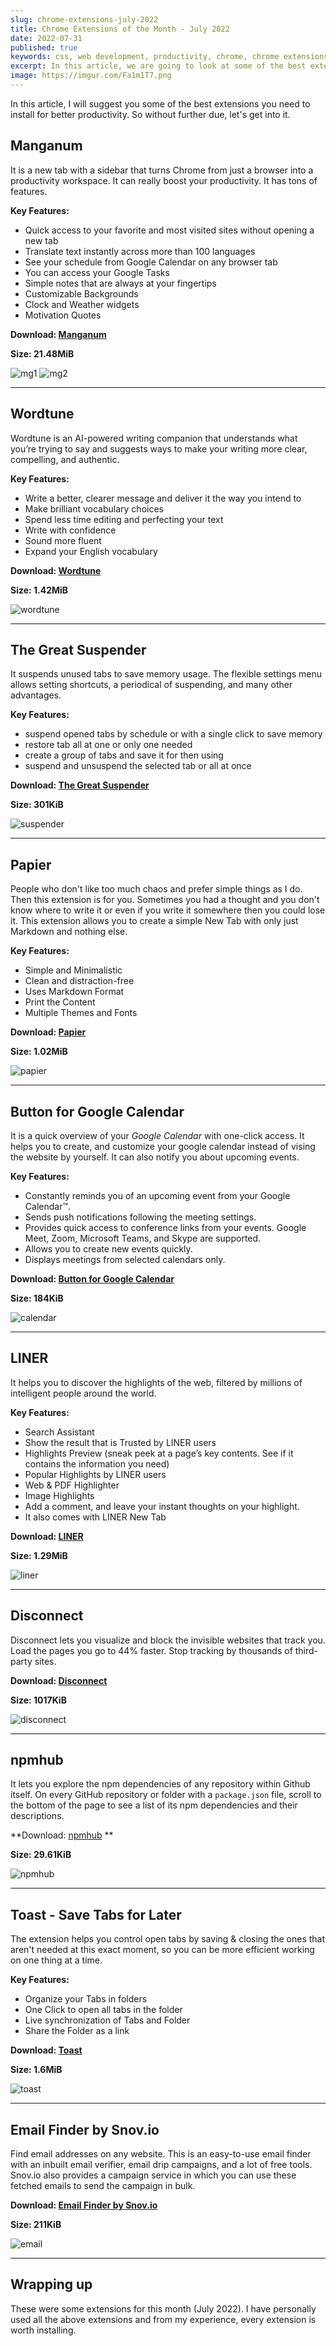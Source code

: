 ```yaml
---
slug: chrome-extensions-july-2022
title: Chrome Extensions of the Month - July 2022
date: 2022-07-31
published: true
keywords: css, web development, productivity, chrome, chrome extensions, chrome extensions of the month
excerpt: In this article, we are going to look at some of the best extensions of July that you need to install for better productivity. So without further due, let's get into it.
image: https://imgur.com/Fa1m1T7.png
---
```


In this article, I will suggest you some of the best extensions you need to install for better productivity.  So without further due, let's get into it. 


## Manganum

It is a new tab with a sidebar that turns Chrome from just a browser into a productivity workspace. It can really boost your productivity. It has tons of features.

**Key Features:**

- Quick access to your favorite and most visited sites without opening a new tab
- Translate text instantly across more than 100 languages
- See your schedule from Google Calendar on any browser tab
- You can access your Google Tasks
- Simple notes that are always at your fingertips
- Customizable Backgrounds 
- Clock and Weather widgets
- Motivation Quotes

**Download: [Manganum](https://chrome.google.com/webstore/detail/manganum-1-new-tab-for-ch/jbfeongihppeenfnaofmdeikahaefljd)** 

**Size: 21.48MiB**

![mg1](https://lh3.googleusercontent.com/3JmPUjaoj4kMOV8chuz5q6p_-fVIcoZbj1Lj8VuvGALmokvigvj37X4DeIUdL-rSMpTyZoBL3d7cZ8m_4eSMq91mEw=w640-h400-e365-rj-sc0x00ffffff)
![mg2](https://lh3.googleusercontent.com/h1pIsFmmUreduOnoQGMh7-TeEGiDY4ACArYr38uxRm9U7ZwLzxa8Keb7KlXqLZ1iJrBVPWDpzHJ-HY9nKxxs5cFN=w640-h400-e365-rj-sc0x00ffffff)

***

## Wordtune


Wordtune is an AI-powered writing companion that understands what you’re trying to say and suggests ways to make your writing more clear, compelling, and authentic. 


**Key Features:**

- Write a better, clearer message and deliver it the way you intend to
- Make brilliant vocabulary choices
- Spend less time editing and perfecting your text 
- Write with confidence 
- Sound more fluent
- Expand your English vocabulary


**Download: [Wordtune](https://chrome.google.com/webstore/detail/wordtune-ai-powered-writi/nllcnknpjnininklegdoijpljgdjkijc)**

**Size: 1.42MiB**

![wordtune](https://lh3.googleusercontent.com/SK-x_LSckiR6HDHUKEoCVJ_rHsEzV_FkHHTQ5OsTg7nc-ax2KxvACb8QMcQVHJt5uPFSzIY-LRBaDb4q7ObctlcTJQ=w640-h400-e365-rj-sc0x00ffffff)

***

## The Great Suspender


It suspends unused tabs to save memory usage. The flexible settings menu allows setting shortcuts, a periodical of suspending, and many other advantages.


**Key Features:**

- suspend opened tabs by schedule or with a single click to save memory
- restore tab all at one or only one needed
- create a group of tabs and save it for then using  
- suspend and unsuspend the selected tab or all at once

**Download: [The Great Suspender](https://chrome.google.com/webstore/detail/the-great-suspender-origi/ahmkjjgdligadogjedmnogbpbcpofeeo)**

**Size: 301KiB**


![suspender](https://lh3.googleusercontent.com/LDZLDIrFuGIAq4r73h_5tRV2xHBsJ8XybPHxsEIolVAMRxdLyakjtV4hKOKTwqIKajiutkOkh3RhMChvTZltefjq=w640-h400-e365-rj-sc0x00ffffff)

***

##  Papier

People who don't like too much chaos and prefer simple things as I do. Then this extension is for you. Sometimes you had a thought and you don't know where to write it or even if you write it somewhere then you could lose it. This extension allows you to create a simple New Tab with only just Markdown and nothing else.  

**Key Features:**
- Simple and Minimalistic
- Clean and distraction-free
- Uses Markdown Format
- Print the Content
- Multiple Themes and Fonts


**Download: [Papier](https://chrome.google.com/webstore/detail/papier/hhjeaokafplhjoogdemakihhdhffacia)**

**Size: 1.02MiB**

![papier](https://lh3.googleusercontent.com/pgpdqHqKKKc9tAcf7qFB1xpK86G4QSTWw--KGOUgu5YrtcaVrnRuTs5_Bi8hfSxWUENg61ngd5URsONmhT8Pai7t=w640-h400-e365-rj-sc0x00ffffff)

***

## Button for Google Calendar

It is a quick overview of your *Google Calendar* with one-click access. It helps you to create, and customize your google calendar instead of vising the website by yourself. It can also notify you about upcoming events.


**Key Features:**
- Constantly reminds you of an upcoming event from your Google Calendar™.
- Sends push notifications following the meeting settings. 
- Provides quick access to conference links from your events. Google Meet, Zoom, Microsoft Teams, and Skype are supported.
- Allows you to create new events quickly.
- Displays meetings from selected calendars only.

**Download: [Button for Google Calendar](https://chrome.google.com/webstore/detail/button-for-google-calenda/lfjnmopldodmmdhddmeacgjnjeakjpki?hl=en)**

**Size: 184KiB**


![calendar](https://lh3.googleusercontent.com/dGwxGUMR3WjiQco40QjBHHKzzuTsEYTqIFoJQcZcdKXiIz8kJ3YVrPjDuCjX-l-VTUJwfdkWKG0zIZ4dOHRJ57qyT3Q=w640-h400-e365-rj-sc0x00ffffff)

***

## LINER

It helps you to discover the highlights of the web, filtered by millions of intelligent people around the world.

**Key Features:**

- Search Assistant
- Show the result that is Trusted by LINER users
- Highlights Preview (sneak peek at a page’s key contents. See if it contains the information you need)
- Popular Highlights by LINER users 
- Web & PDF Highlighter
- Image Highlights
- Add a comment, and leave your instant thoughts on your highlight.
- It also comes with LINER New Tab 


**Download: [LINER](https://chrome.google.com/webstore/detail/liner-search-faster-highl/bmhcbmnbenmcecpmpepghooflbehcack)**

**Size: 1.29MiB**


![liner](https://lh3.googleusercontent.com/PMSe1LzBoaua4C_bCMWXN7WLXU50x5uDqCIk0iquyyGUzjQbXRc3JfsWNkXMwMVHpihJrRUqXBzlB40R5Owcf_K2Sw=w640-h400-e365-rj-sc0x00ffffff)

***

## Disconnect

Disconnect lets you visualize and block the invisible websites that track you. Load the pages you go to 44% faster. Stop tracking by thousands of third-party sites.


**Download: [Disconnect](https://chrome.google.com/webstore/detail/disconnect/jeoacafpbcihiomhlakheieifhpjdfeo)**

**Size: 1017KiB**

![disconnect](https://lh3.googleusercontent.com/zScj_Xh3uu7XFn1JjFJBk8dt2XYrIjzpwkVr8NQeroqmrfcv2QWOaTIdon45CQYVMtudznO_tI_c_GniYXk7RqheZA=w640-h400-e365-rj-sc0x00ffffff)

***

## npmhub

It lets you explore the npm dependencies of any repository within Github itself. On every GitHub repository or folder with a `package.json` file, scroll to the bottom of the page to see a list of its npm dependencies and their descriptions.

**Download: [npmhub](https://chrome.google.com/webstore/detail/npmhub/kbbbjimdjbjclaebffknlabpogocablj/related)
**

**Size: 29.61KiB**

![npmhub](https://lh3.googleusercontent.com/hHPmjpRrD3sD2BfKTcjZIXERzXKT9HmCiBAnQV0L8bNRQkFJbUwVz-9eSHoOJ1P87ix9K9yh4Em0VcAD7qvwZkhRbg=w640-h400-e365-rj-sc0x00ffffff)

***

## Toast - Save Tabs for Later

The extension helps you control open tabs by saving & closing the ones that aren't needed at this exact moment, so you can be more efficient working on one thing at a time.

**Key Features:**
- Organize your Tabs in folders
- One Click to open all tabs in the folder
- Live synchronization of Tabs and Folder
- Share the Folder as a link


**Download: [Toast](https://chrome.google.com/webstore/detail/toast-save-tabs-for-later/pejhbjnfifdecpkgcjhgmcaphdobmiie)**

**Size: 1.6MiB**


![toast](https://lh3.googleusercontent.com/U6PlL15uaEHveGPCyqnJ565-wfwSLUdXAcmJnq_Pk18HPI3_HddVMBexyMpyS6KuZMjCMaPg8dMLKjqnTGOxZ2sxiA=w640-h400-e365-rj-sc0x00ffffff)

***

## Email Finder by Snov.io

Find email addresses on any website. This is an easy-to-use email finder with an inbuilt email verifier, email drip campaigns, and a lot of free tools. Snov.io also provides a campaign service in which you can use these fetched emails to send the campaign in bulk.


**Download: [Email Finder by Snov.io](https://chrome.google.com/webstore/detail/email-finder-by-snovio/einnffiilpmgldkapbikhkeicohlaapj/related)**

**Size: 211KiB**

![email](https://lh3.googleusercontent.com/5waP6uFHAFW3DMSyacXNaeaStY_Puklfcqy2RzMNSYDZpVtdt1i5GmanVfUAlnMhCsnyLzEn7KgqzSXFP8oj9xhL-6g=w640-h400-e365-rj-sc0x00ffffff)

***

## Wrapping up

These were some extensions for this month (July 2022). I have personally used all the above extensions and from my experience, every extension is worth installing.


